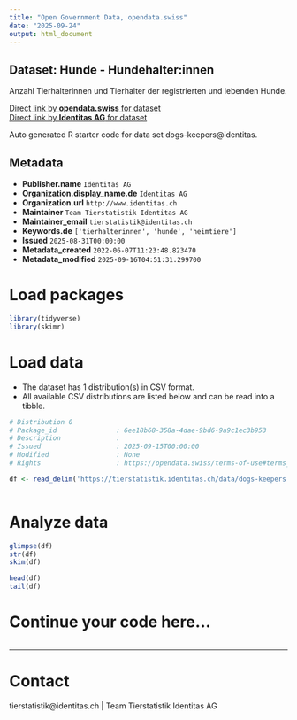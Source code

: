```yaml
---
title: "Open Government Data, opendata.swiss"
date: "2025-09-24"
output: html_document
---
```


## Dataset: Hunde - Hundehalter:innen

Anzahl Tierhalterinnen und Tierhalter der registrierten und lebenden Hunde.

[Direct link by **opendata.swiss** for dataset](https://opendata.swiss/de/dataset/hunde-hundehalter-innen)<br>
[Direct link by **Identitas AG** for dataset](https://tierstatistik.identitas.ch/)

Auto generated R starter code for data set dogs-keepers@identitas.

## Metadata

- **Publisher.name** `Identitas AG`
- **Organization.display_name.de** `Identitas AG`
- **Organization.url** `http://www.identitas.ch`
- **Maintainer** `Team Tierstatistik Identitas AG`
- **Maintainer_email** `tierstatistik@identitas.ch`
- **Keywords.de** `['tierhalterinnen', 'hunde', 'heimtiere']`
- **Issued** `2025-08-31T00:00:00`
- **Metadata_created** `2022-06-07T11:23:48.823470`
- **Metadata_modified** `2025-09-16T04:51:31.299700`


# Load packages

```r

library(tidyverse)
library(skimr)

```

# Load data

-   The dataset has 1 distribution(s) in CSV format.
-   All available CSV distributions are listed below and can be read into a tibble.

```r

# Distribution 0
# Package_id               : 6ee18b68-358a-4dae-9bd6-9a9c1ec3b953
# Description              : 
# Issued                   : 2025-09-15T00:00:00
# Modified                 : None
# Rights                   : https://opendata.swiss/terms-of-use#terms_by

df <- read_delim('https://tierstatistik.identitas.ch/data/dogs-keepers.csv')



```

# Analyze data

```r

glimpse(df)
str(df)
skim(df)

head(df)
tail(df)

```

# Continue your code here...

```r

```

------------------------------------------------------------------------

# Contact

tierstatistik@identitas.ch | Team Tierstatistik Identitas AG
